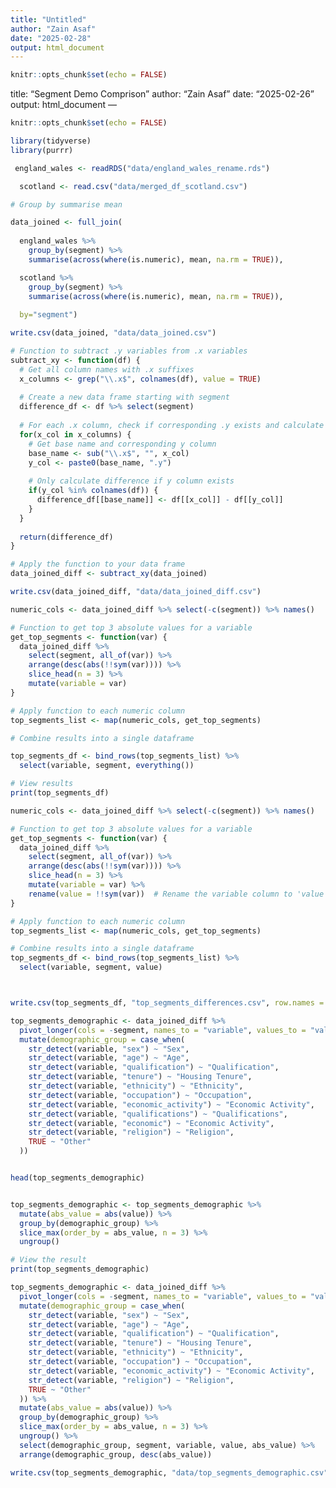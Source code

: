 ---
title: "Untitled"
author: "Zain Asaf"
date: "2025-02-28"
output: html_document
---

```{r setup, include=FALSE}
knitr::opts_chunk$set(echo = FALSE)
```

title: "Segment Demo Comprison"
author: "Zain Asaf"
date: "2025-02-26"
output: html_document
---

```{r setup, include=FALSE}
knitr::opts_chunk$set(echo = FALSE)
```

```{r}
library(tidyverse)
library(purrr)

```

```{r}
 england_wales <- readRDS("data/england_wales_rename.rds")

  scotland <- read.csv("data/merged_df_scotland.csv")
```

```{r}

# Group by summarise mean

data_joined <- full_join(
 
  england_wales %>%
    group_by(segment) %>%
    summarise(across(where(is.numeric), mean, na.rm = TRUE)),

  scotland %>%
    group_by(segment) %>%
    summarise(across(where(is.numeric), mean, na.rm = TRUE)),
 
  by="segment")

write.csv(data_joined, "data/data_joined.csv")


```



```{r}

# Function to subtract .y variables from .x variables
subtract_xy <- function(df) {
  # Get all column names with .x suffixes
  x_columns <- grep("\\.x$", colnames(df), value = TRUE)
  
  # Create a new data frame starting with segment
  difference_df <- df %>% select(segment)
  
  # For each .x column, check if corresponding .y exists and calculate difference
  for(x_col in x_columns) {
    # Get base name and corresponding y column
    base_name <- sub("\\.x$", "", x_col)
    y_col <- paste0(base_name, ".y")
    
    # Only calculate difference if y column exists
    if(y_col %in% colnames(df)) {
      difference_df[[base_name]] <- df[[x_col]] - df[[y_col]]
    }
  }
  
  return(difference_df)
}

# Apply the function to your data frame
data_joined_diff <- subtract_xy(data_joined)

write.csv(data_joined_diff, "data/data_joined_diff.csv")


```

```{r}

numeric_cols <- data_joined_diff %>% select(-c(segment)) %>% names()

# Function to get top 3 absolute values for a variable
get_top_segments <- function(var) {
  data_joined_diff %>%
    select(segment, all_of(var)) %>%
    arrange(desc(abs(!!sym(var)))) %>%
    slice_head(n = 3) %>%
    mutate(variable = var)  
}

# Apply function to each numeric column
top_segments_list <- map(numeric_cols, get_top_segments)

# Combine results into a single dataframe

top_segments_df <- bind_rows(top_segments_list) %>%
  select(variable, segment, everything())  

# View results
print(top_segments_df)

```

```{r}

numeric_cols <- data_joined_diff %>% select(-c(segment)) %>% names()

# Function to get top 3 absolute values for a variable
get_top_segments <- function(var) {
  data_joined_diff %>%
    select(segment, all_of(var)) %>%
    arrange(desc(abs(!!sym(var)))) %>%
    slice_head(n = 3) %>%
    mutate(variable = var) %>%
    rename(value = !!sym(var))  # Rename the variable column to 'value' for cleaner output
}

# Apply function to each numeric column
top_segments_list <- map(numeric_cols, get_top_segments)

# Combine results into a single dataframe
top_segments_df <- bind_rows(top_segments_list) %>%
  select(variable, segment, value)



write.csv(top_segments_df, "top_segments_differences.csv", row.names = FALSE)


```




```{r}

top_segments_demographic <- data_joined_diff %>% 
  pivot_longer(cols = -segment, names_to = "variable", values_to = "value") %>% 
  mutate(demographic_group = case_when(
    str_detect(variable, "sex") ~ "Sex",
    str_detect(variable, "age") ~ "Age",
    str_detect(variable, "qualification") ~ "Qualification",
    str_detect(variable, "tenure") ~ "Housing Tenure",
    str_detect(variable, "ethnicity") ~ "Ethnicity",
    str_detect(variable, "occupation") ~ "Occupation",
    str_detect(variable, "economic_activity") ~ "Economic Activity",
    str_detect(variable, "qualifications") ~ "Qualifications",
    str_detect(variable, "economic") ~ "Economic Activity",
    str_detect(variable, "religion") ~ "Religion",
    TRUE ~ "Other"
  ))


head(top_segments_demographic)


top_segments_demographic <- top_segments_demographic %>% 
  mutate(abs_value = abs(value)) %>%  
  group_by(demographic_group) %>% 
  slice_max(order_by = abs_value, n = 3) %>%  
  ungroup()  

# View the result
print(top_segments_demographic)

```

```{r}
top_segments_demographic <- data_joined_diff %>% 
  pivot_longer(cols = -segment, names_to = "variable", values_to = "value") %>% 
  mutate(demographic_group = case_when(
    str_detect(variable, "sex") ~ "Sex",
    str_detect(variable, "age") ~ "Age",
    str_detect(variable, "qualification") ~ "Qualification",
    str_detect(variable, "tenure") ~ "Housing Tenure",
    str_detect(variable, "ethnicity") ~ "Ethnicity",
    str_detect(variable, "occupation") ~ "Occupation",
    str_detect(variable, "economic_activity") ~ "Economic Activity",
    str_detect(variable, "religion") ~ "Religion",
    TRUE ~ "Other"
  )) %>%
  mutate(abs_value = abs(value)) %>%  
  group_by(demographic_group) %>% 
  slice_max(order_by = abs_value, n = 3) %>%  
  ungroup() %>%
  select(demographic_group, segment, variable, value, abs_value) %>%
  arrange(demographic_group, desc(abs_value))

```

```{r}

write.csv(top_segments_demographic, "data/top_segments_demographic.csv")


```

